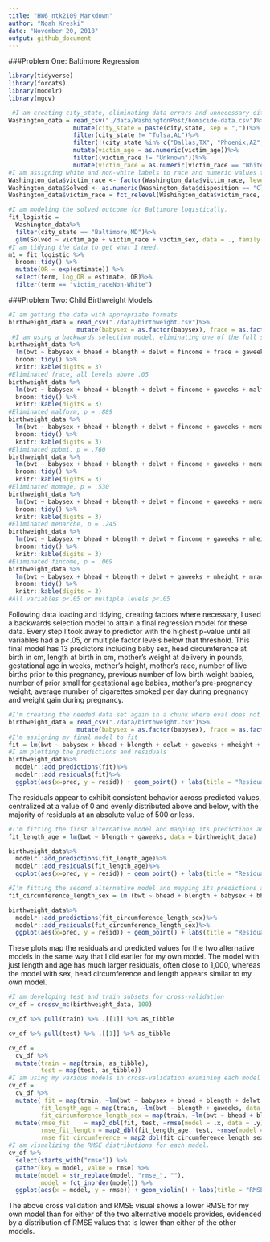 ```yaml
---
title: "HW6_ntk2109_Markdown"
author: "Noah Kreski"
date: "November 20, 2018"
output: github_document
---
```

###Problem One: Baltimore Regression
```r
library(tidyverse)
library(forcats)
library(modelr)
library(mgcv)
```
```r
 #I am creating city_state, eliminating data errors and unnecessary city-states, convert age to numeric, and applying a true/false statement to non-unknown race
Washington_data = read_csv("./data/WashingtonPost/homicide-data.csv")%>%
                  mutate(city_state = paste(city,state, sep = ","))%>%
                  filter(city_state != "Tulsa,AL")%>%
                  filter(!(city_state %in% c("Dallas,TX", "Phoenix,AZ", "Kansas City,MO")))%>%
                  mutate(victim_age = as.numeric(victim_age))%>%
                  filter((victim_race != "Unknown"))%>%
                  mutate(victim_race = as.numeric(victim_race == "White"))
#I am assigning white and non-white labels to race and numeric values to whether a case was resolved, while also making white the reference                  
Washington_data$victim_race <- factor(Washington_data$victim_race, levels = c(1,0), labels = c("White","Non-White"))
Washington_data$Solved <- as.numeric(Washington_data$disposition == "Closed by arrest")
Washington_data$victim_race = fct_relevel(Washington_data$victim_race, "White")

```
```r
#I am modeling the solved outcome for Baltimore logistically.
fit_logistic = 
  Washington_data%>% 
  filter(city_state == "Baltimore,MD")%>%
  glm(Solved ~ victim_age + victim_race + victim_sex, data = ., family = binomial()) 
#I am tidying the data to get what I need.
m1 = fit_logistic %>% 
  broom::tidy() %>% 
  mutate(OR = exp(estimate)) %>%
  select(term, log_OR = estimate, OR)%>%
  filter(term == "victim_raceNon-White")

```


###Problem Two: Child Birthweight Models
```r
#I am getting the data with appropriate formats
birthweight_data = read_csv("./data/birthweight.csv")%>%
                   mutate(babysex = as.factor(babysex), frace = as.factor(frace), malform = as.factor(malform), mrace = as.factor(mrace))
 #I am using a backwards selection model, eliminating one of the full set of predictors based on whatever has the highest p value until all are below .05                 
birthweight_data %>% 
  lm(bwt ~ babysex + bhead + blength + delwt + fincome + frace + gaweeks + malform + menarche + mheight + mrace + momage +parity + pnumlbw + pnumsga +ppbmi + ppwt + smoken + wtgain, data = .) %>% 
  broom::tidy() %>% 
  knitr::kable(digits = 3)
#Eliminated frace, all levels above .05
birthweight_data %>% 
  lm(bwt ~ babysex + bhead + blength + delwt + fincome + gaweeks + malform + menarche + mheight + mrace + momage +parity + pnumlbw + pnumsga +ppbmi + ppwt + smoken + wtgain, data = .) %>% 
  broom::tidy() %>% 
  knitr::kable(digits = 3)
#Eliminated malform, p = .889
birthweight_data %>% 
  lm(bwt ~ babysex + bhead + blength + delwt + fincome + gaweeks + menarche + mheight + mrace + momage +parity + pnumlbw + pnumsga +ppbmi + ppwt + smoken + wtgain, data = .) %>% 
  broom::tidy() %>% 
  knitr::kable(digits = 3)
#Eliminated ppbmi, p = .760
birthweight_data %>% 
  lm(bwt ~ babysex + bhead + blength + delwt + fincome + gaweeks + menarche + mheight + mrace + momage +parity + pnumlbw + pnumsga + ppwt + smoken + wtgain, data = .) %>% 
  broom::tidy() %>% 
  knitr::kable(digits = 3)
#Eliminated momage, p = .530
birthweight_data %>% 
  lm(bwt ~ babysex + bhead + blength + delwt + fincome + gaweeks + menarche + mheight + mrace +parity + pnumlbw + pnumsga + ppwt + smoken + wtgain, data = .) %>% 
  broom::tidy() %>% 
  knitr::kable(digits = 3)
#Eliminated menarche, p = .245
birthweight_data %>% 
  lm(bwt ~ babysex + bhead + blength + delwt + fincome + gaweeks + mheight + mrace +parity + pnumlbw + pnumsga + ppwt + smoken + wtgain, data = .) %>% 
  broom::tidy() %>% 
  knitr::kable(digits = 3)
#Eliminated fincome, p = .069
birthweight_data %>% 
  lm(bwt ~ babysex + bhead + blength + delwt + gaweeks + mheight + mrace +parity + pnumlbw + pnumsga + ppwt + smoken + wtgain, data = .) %>% 
  broom::tidy() %>% 
  knitr::kable(digits = 3)
#All variables p<.05 or multiple levels p<.05

```

Following data loading and tidying, creating factors where necessary, I used a backwards selection model to attain a final regression model for these data. Every step I took away to predictor with the highest p-value until all variables had a p<.05, or multiple factor levels below that threshold. This final model has 13 predictors including baby sex, head circumference at birth in cm, length at birth in cm, mother's weight at delivery in pounds, gestational age in weeks, mother's height, mother's race, number of live births prior to this pregnancy, previous number of low birth weight babies, number of prior small for gestational age babies, mother's pre-pregnancy weight, average number of cigarettes smoked per day during pregnancy and weight gain during pregnancy.


```r
#I'm creating the needed data set again in a chunk where eval does not equal False
birthweight_data = read_csv("./data/birthweight.csv")%>%
                   mutate(babysex = as.factor(babysex), frace = as.factor(frace), malform = as.factor(malform), mrace = as.factor(mrace))
#I'm assigning my final model to fit
fit = lm(bwt ~ babysex + bhead + blength + delwt + gaweeks + mheight + mrace +parity + pnumlbw + pnumsga + ppwt + smoken + wtgain, data = birthweight_data)
#I am plotting the predictions and residuals
birthweight_data%>%
  modelr::add_predictions(fit)%>%
  modelr::add_residuals(fit)%>%
  ggplot(aes(x=pred, y = resid)) + geom_point() + labs(title = "Residuals vs Predicted values: Backwards Selection model")
```


The residuals appear to exhibit consistent behavior across predicted values, centralized at a value of 0 and evenly distributed above and below, with the majority of residuals at an absolute value of 500 or less. 
```r
#I'm fitting the first alternative model and mapping its predictions and residuals.
fit_length_age = lm(bwt ~ blength + gaweeks, data = birthweight_data)

birthweight_data%>%
  modelr::add_predictions(fit_length_age)%>%
  modelr::add_residuals(fit_length_age)%>%
  ggplot(aes(x=pred, y = resid)) + geom_point() + labs(title = "Residuals vs Predicted values: Length and Age")

#I'm fitting the second alternative model and mapping its predictions and residuals.
fit_circumference_length_sex = lm (bwt ~ bhead + blength + babysex + bhead*blength + bhead*babysex + blength*babysex + bhead*blength*babysex, data = birthweight_data)

birthweight_data%>%
  modelr::add_predictions(fit_circumference_length_sex)%>%
  modelr::add_residuals(fit_circumference_length_sex)%>%
  ggplot(aes(x=pred, y = resid)) + geom_point() + labs(title = "Residuals vs Predicted values: Circumference, Length and Sex")
```

These plots map the residuals and predicted values for the two alternative models in the same way that I did earlier for my own model. The model with just length and age has much larger residuals, often close to 1,000, whereas the model with sex, head circumference and length appears similar to my own model.

```r
#I am developing test and train subsets for cross-validation
cv_df = crossv_mc(birthweight_data, 100) 

cv_df %>% pull(train) %>% .[[1]] %>% as_tibble

cv_df %>% pull(test) %>% .[[1]] %>% as_tibble

cv_df =
  cv_df %>% 
  mutate(train = map(train, as_tibble),
         test = map(test, as_tibble))
#I am using my various models in cross-validation examining each model with the train set, and then examining RMSE with the test set
cv_df = 
  cv_df %>% 
  mutate( fit = map(train, ~lm(bwt ~ babysex + bhead + blength + delwt + gaweeks + mheight + mrace +parity + pnumlbw + pnumsga + ppwt + smoken + wtgain, data = .x)),
         fit_length_age = map(train, ~lm(bwt ~ blength + gaweeks, data = .x)),
         fit_circumference_length_sex = map(train, ~lm(bwt ~ bhead + blength + babysex + bhead*blength + bhead*babysex + blength*babysex + bhead*blength*babysex, data = .x))) %>% 
  mutate(rmse_fit    = map2_dbl(fit, test, ~rmse(model = .x, data = .y)),
         rmse_fit_length = map2_dbl(fit_length_age, test, ~rmse(model = .x, data = .y)),
         rmse_fit_circumference = map2_dbl(fit_circumference_length_sex, test, ~rmse(model = .x, data = .y)))
#I am visualizing the RMSE distributions for each model.
cv_df %>% 
  select(starts_with("rmse")) %>% 
  gather(key = model, value = rmse) %>% 
  mutate(model = str_replace(model, "rmse_", ""),
         model = fct_inorder(model)) %>% 
  ggplot(aes(x = model, y = rmse)) + geom_violin() + labs(title = "RMSE by model")
```

The above cross validation and RMSE visual shows a lower RMSE for my own model than for either of the two alternative models provides, evidenced by a distribution of RMSE values that is lower than either of the other models.